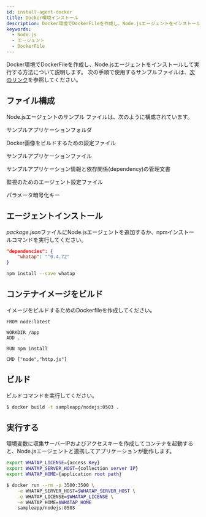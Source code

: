 ```yaml
---
id: install-agent-docker
title: Docker環境インストール
description: Docker環境でDockerFileを作成し、Node.jsエージェントをインストールして実行する方法について説明します。
keywords:
  - Node.js
  - エージェント
  - DockerFile
---
```


Docker環境でDockerFileを作成し、Node.jsエージェントをインストールして実行する方法について説明します。 次の手順で使用するサンプルファイルは、[次のリンク](https://github.com/whatap/nodejs_sample_application/tree/main/simple_http)を参照してください。

<Steps>

## ファイル構成

Node.jsエージェントのサンプル ファイルは、次のように構成されています。

<Filetree name="sample_http" open>

<FiletreeItem name="html/" type="folder">サンプルアプリケーションフォルダ</FiletreeItem>

<FiletreeItem name="Dockerfile" type="file">Docker画像をビルドするための設定ファイル</FiletreeItem>

<FiletreeItem name="http.js" type="file">サンプルアプリケーションファイル</FiletreeItem>

<FiletreeItem name="package.json" type="file">サンプルアプリケーション情報と依存関係(dependency)の管理文書</FiletreeItem>

<FiletreeItem name="whatap.conf" type="file">監視のためのエージェント設定ファイル</FiletreeItem>

<FiletreeItem name="security.conf (or paramkey.txt)" type="file">パラメータ暗号化キー</FiletreeItem>

</Filetree>

## エージェントインストール

*package.json*ファイルにNode.jsエージェントを追加するか、npmインストールコマンドを実行してください。

```json title='package.json'
"dependencies": {
    "whatap": "^0.4.72"
}
```

```bash
npm install --save whatap
```

## コンテナイメージをビルド

イメージをビルドするためのDockerfileを作成してください。

```docker title='Dockerfile'
FROM node:latest

WORKDIR /app
ADD . .

RUN npm install

CMD ["node","http.js"]
```

## ビルド

ビルドコマンドを実行してください。

```bash
$ docker build -t sampleapp/nodejs:0503 .
```

## 実行する

環境変数に収集サーバーIPおよびアクセスキーを作成してコンテナを起動すると、Node.jsエージェントと連携してアプリケーションが動作します。

```bash
export WHATAP_LICENSE={access Key}
export WHATAP_SERVER_HOST={collection server IP}
export WHATAP_HOME={application root path}

$ docker run --rm -p 3500:3500 \
    -e WHATAP_SERVER_HOST=$WHATAP_SERVER_HOST \
    -e WHATAP_LICENSE=$WHATAP_LICENSE \
    -e WHATAP_HOME=$WHATAP_HOME
    sampleapp/nodejs:0503
```

</Steps>


<NextSteps />
